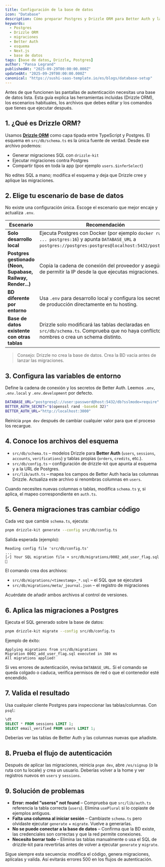 ```yaml
---
title: Configuración de la base de datos
icon: "Database"
description: Cómo preparar Postgres y Drizzle ORM para Better Auth y las tablas de la app.
keywords:
  - Postgres
  - Drizzle ORM
  - migraciones
  - Better Auth
  - esquema
  - Next.js
  - base de datos
tags: [base de datos, Drizzle, Postgres]
author: "Pansa Legrand"
publishedAt: "2025-09-29T00:00:00.000Z"
updatedAt: "2025-09-29T00:00:00.000Z"
canonical: "https://sushi-saas-template.io/es/blogs/database-setup"
---
```


Antes de que funcionen las pantallas de autenticación necesitas una base de
datos lista. Esta guía explica las herramientas incluidas (Drizzle ORM), los
escenarios habituales, los archivos que debes editar y los comandos que tienes
que ejecutar después.

## 1. ¿Qué es Drizzle ORM?

Usamos **[Drizzle ORM](https://orm.drizzle.team/)** como capa tipada entre
TypeScript y Postgres. El esquema en `src/db/schema.ts` es la única fuente de
verdad. Desde ese archivo podemos:

- Generar migraciones SQL con `drizzle-kit`
- Ejecutar migraciones contra Postgres
- Compartir tipos en toda la app (por ejemplo `users.$inferSelect`)

No edites SQL a mano; modifica el esquema y deja que Drizzle cree y aplique las
migraciones.

## 2. Elige tu escenario de base de datos

No existe una configuración única. Escoge el escenario que mejor encaje y
actualiza `.env`.

| Escenario | Recomendación |
| --- | --- |
| **Solo desarrollo local** | Ejecuta Postgres con Docker (por ejemplo `docker run ... postgres:16`) y apunta `DATABASE_URL` a `postgres://postgres:postgres@localhost:5432/postgres`. |
| **Postgres gestionado (Neon, Supabase, Railway, Render...)** | Copia la cadena de conexión del proveedor y asegúrate de permitir la IP desde la que ejecutas migraciones. |
| **BD diferente por entorno** | Usa `.env` para desarrollo local y configura los secretos de producción directamente en tu hosting. |
| **Base de datos existente con otras tablas** | Drizzle solo modificará las tablas declaradas en `src/db/schema.ts`. Comprueba que no haya conflictos de nombres o crea un schema distinto. |

> Consejo: Drizzle no crea la base de datos. Crea la BD vacía antes de lanzar
> las migraciones.

## 3. Configura las variables de entorno

Define la cadena de conexión y los secretos de Better Auth. Leemos `.env`,
`.env.local` y `.env.development` por defecto.

```bash  title=".env"
DATABASE_URL="postgresql://user:password@host:5432/db?sslmode=require"
BETTER_AUTH_SECRET="$(openssl rand -base64 32)"
BETTER_AUTH_URL="http://localhost:3000"
```

Reinicia `pnpm dev` después de cambiar cualquier valor para que el proceso los
recargue.

## 4. Conoce los archivos del esquema

- `src/db/schema.ts` – modelos Drizzle para **Better Auth** (`users`, `sessions`,
  `accounts`, `verifications`) y tablas propias (`orders`, `credits`, etc.).
- `src/db/config.ts` – configuración de drizzle-kit que apunta al esquema y a la
  URL de Postgres.
- `src/lib/auth.ts` – mapea los campos de Better Auth hacia las columnas Drizzle.
  Actualiza este archivo si renombras columnas en `users`.

Cuando necesites nuevas columnas o tablas, modifica `schema.ts` y, si aplica, el
mapeo correspondiente en `auth.ts`.

## 5. Genera migraciones tras cambiar código

Cada vez que cambie `schema.ts`, ejecuta:

```bash
pnpm drizzle-kit generate --config src/db/config.ts
```

Salida esperada (ejemplo):

```
Reading config file 'src/db/config.ts'
...
[✓] Your SQL migration file ➜ src/db/migrations/0002_add_user_flag.sql 🚀
```

El comando crea dos archivos:

- `src/db/migrations/<timestamp>_*.sql` – el SQL que se ejecutará
- `src/db/migrations/meta/_journal.json` – el registro de migraciones

Acuérdate de añadir ambos archivos al control de versiones.

## 6. Aplica las migraciones a Postgres

Ejecuta el SQL generado sobre la base de datos:

```bash
pnpm drizzle-kit migrate --config src/db/config.ts
```

Ejemplo de éxito:

```
Applying migrations from src/db/migrations
Migration 0002_add_user_flag.sql executed in 380 ms
All migrations applied!
```

Si ves errores de autenticación, revisa `DATABASE_URL`. Si el comando se queda
colgado o caduca, verifica permisos de red o que el contenedor esté encendido.

## 7. Valida el resultado

Usa cualquier cliente Postgres para inspeccionar las tablas/columnas. Con `psql`:

```sql
\dt
SELECT * FROM sessions LIMIT 1;
SELECT email_verified FROM users LIMIT 1;
```

Deberías ver las tablas de Better Auth y las columnas nuevas que añadiste.

## 8. Prueba el flujo de autenticación

Después de aplicar las migraciones, reinicia `pnpm dev`, abre `/es/signup` (o la
ruta con tu locale) y crea un usuario. Deberías volver a la home y ver registros
nuevos en `users` y `sessions`.

## 9. Solución de problemas

- **Error: model "userss" not found** – Comprueba que `src/lib/auth.ts`
  referencia la tabla correcta (`users`). Elimina `usePlural` si lo copiaste de
  ejemplos antiguos.
- **Falta una columna al iniciar sesión** – Cambiaste `schema.ts` pero olvidaste
  ejecutar `generate` + `migrate`. Vuelve a generarlas.
- **No se puede conectar a la base de datos** – Confirma que la BD existe, las
  credenciales son correctas y que la red permite conexiones.
- **Necesito borrar todo** – Elimina las tablas manualmente o usa el SQL de
  drizzle-kit para revertirlas antes de volver a ejecutar `generate` y
  `migrate`.

Sigue siempre esta secuencia: modifica el código, genera migraciones, aplícalas y
valida. Así evitarás errores 500 en los flujos de autenticación.
